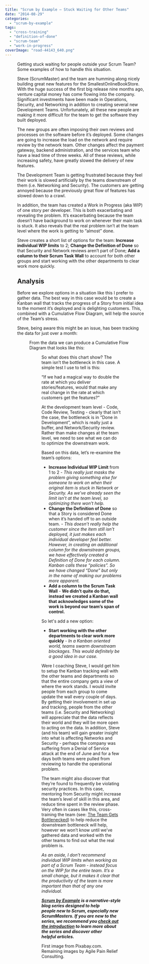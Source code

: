 ```yaml
---
title: "Scrum by Example – Stuck Waiting for Other Teams"
date: "2014-08-29"
categories: 
  - "scrum-by-example"
tags: 
  - "cross-training"
  - "definition-of-done"
  - "scrum-team"
  - "work-in-progress"
coverImage: "road-44143_640.png"
---
```




<Figure
  src={Road44143640}
  alt="Speed Bump Sign - free image from Pixabay.com"
  caption="Speed Bump Sign - free image from Pixabay.com"
/>
 Getting stuck waiting for people outside your Scrum Team? Some examples of how to handle this situation.

Steve (ScrumMaster) and the team are humming along nicely building great new features for the SmallestOnlineBookStore. With the huge success of the first big release nine months ago, venture capital money has come flowing into the company. Significant investments have been made in Operations, Security, and Networking in addition to creating several new Development Teams. Unfortunately, all these new people are making it more difficult for the team to get the software they built deployed.

The new groups are often imposing their own reviews and processes on the software before it’s deployed. Some changes are going to increase the load on the network and require review by the network team. Other changes affect the payment gateway, backend administration, and the services team who have a lead time of three weeks. All of these reviews, while increasing safety, have greatly slowed the delivery of new features.

The Development Team is getting frustrated because they feel their work is slowed artificially by the teams downstream of them (i.e. Networking and Security). The customers are getting annoyed because the previously great flow of features has slowed down to a crawl.

In addition, the team has created a Work in Progress (aka WIP) of one story per developer. This is both exacerbating and revealing the problem. It’s exacerbating because the team doesn’t have background to work on whenever their main task is stuck. It also reveals that the real problem isn’t at the team level where the work is getting to “almost” done.

Steve creates a short list of options for the team: **Increase individual WIP limits** to 2; **Change the Definition of Done** so that Security and Network reviews aren’t part of Done; **Add a column to their Scrum Task Wall** to account for both other groups and start working with the other departments to clear work more quickly.

## Analysis

Before we explore options in a situation like this I prefer to gather data. The best way in this case would be to create a Kanban wall that tracks the progress of a Story from initial idea to the moment it’s deployed and is delighting customers. This, combined with a Cumulative Flow Diagram, will help the source of the Team’s stress.

Steve, being aware this might be an issue, has been tracking the data for just over a month:

<Figure
  src={ScrumMasterTalesStuckWaitingForOtherTeamsDataTable}
  alt="ScrumMaster_Tales_-_Stuck_Waiting_for_Other_Teams_data_table"
  caption="ScrumMaster_Tales_-_Stuck_Waiting_for_Other_Teams_data_table"
/>


From the data we can produce a Cumulative Flow Diagram that looks like this:

<Figure
  src={ScrumMasterTalesStuckWaitingForOtherTeamsCFDChart}
  alt="ScrumMaster_Tales_-_Stuck_Waiting_for_Other_Teams_CFD_chart"
  caption="ScrumMaster_Tales_-_Stuck_Waiting_for_Other_Teams_CFD_chart"
/>


So what does this chart show? The team isn’t the bottleneck in this case. A simple test I use to tell is this:

“If we had a magical way to double the rate at which you deliver stories/features, would that make any real change in the rate at which customers get the features?”

At the development team level - Code, Code Review, Testing - clearly that isn’t the case, the bottleneck is in “Done in Development”, which is really just a buffer, and Network/Security review. Rather than make changes at the team level, we need to see what we can do to optimize the downstream work.

Based on this data, let’s re-examine the team’s options:

- **Increase Individual WIP Limit** from 1 to 2 - _This really just masks the problem giving something else for someone to work on when their original item is stuck in Network or Security. As we’ve already seen the limit isn’t at the team level, so optimizing there won’t help._
- **Change the Definition of Done** so that a Story is considered Done when it’s handed off to an outside team. - _This doesn’t really help the customer since the item still isn’t deployed, it just makes each individual developer feel better. However, in creating an additional column for the downstream groups, we have effectively created a Definition of Done for each column. Kanban calls these “policies”. So we have changed “Done” but only in the name of making our problems more apparent._
- **Add a column to the Scrum Task Wall** - __We didn’t quite do that, instead we created a Kanban wall that acknowledges some of the work is beyond our team’s span of control.__

So let's add a new option:

- **Start working with the other departments to clear work more quickly** - _In a Kanban oriented world, teams swarm downstream blockages. This would definitely be a good idea in our case._

Were I coaching Steve, I would get him to setup the Kanban tracking wall with the other teams and departments so that the entire company gets a view of where the work stands. I would invite people from each group to come update the wall every couple of days. By getting their involvement in set up and tracking, people from the other teams (i.e. Security and Networking) will appreciate that the data reflects their world and they will be more open to acting on the data. In addition, Steve (and his team) will gain greater insight into what is affecting Networks and Security - perhaps the company was suffering from a Denial of Service attack at the end of June and for a few days both teams were pulled from reviewing to handle the operational problem.

The team might also discover that they’re found to frequently be violating security practices. In this case, mentoring from Security might increase the team’s level of skill in this area, and reduce time spent in the review phase. Very often in cases like this, cross-training the team (see: [The Team Gets Bottlenecked](blog/scrummaster-tales-the-team-gets-bottlenecked "Scrum By Example – The Team Gets Bottlenecked")) to help reduce the downstream bottleneck will help, however we won’t know until we’ve gathered data and worked with the other teams to find out what the real problem is.

_As an aside, I don’t recommend individual WIP limits when working as part of a Scrum Team - instead focus on the WIP for the entire team. It’s a small change, but it makes it clear that the productivity of the team is more important than that of any one individual._

_**[Scrum by Example](/blog/category/scrum-by-example) is a narrative-style blog series designed to help people new to Scrum, especially new ScrumMasters. If you are new to the series, we recommend you [check out the introduction](/blog/scrum-by-example) to learn more about the series and discover other helpful articles.**_

First image from Pixabay.com. Remaining images by Agile Pain Relief Consulting.

